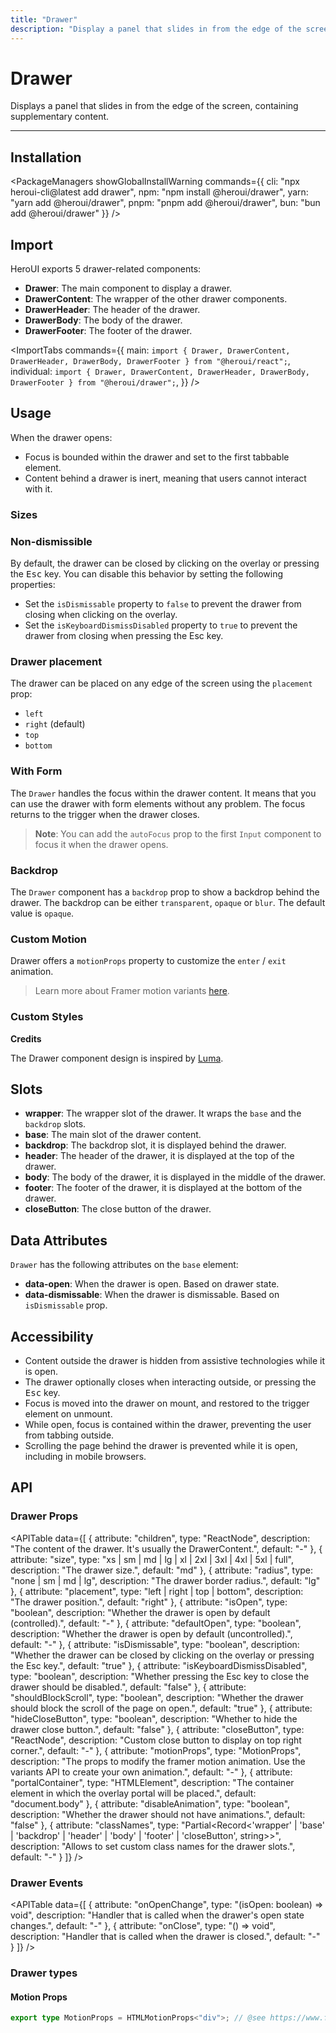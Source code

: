 ```yaml
---
title: "Drawer"
description: "Display a panel that slides in from the edge of the screen, containing supplementary content."
---
```



# Drawer

Displays a panel that slides in from the edge of the screen, containing supplementary content.

<ComponentLinks component="drawer" reactAriaHook="useModal" />

---

<CarbonAd/>

## Installation

<PackageManagers
  showGlobalInstallWarning
  commands={{
    cli: "npx heroui-cli@latest add drawer",
    npm: "npm install @heroui/drawer",
    yarn: "yarn add @heroui/drawer",
    pnpm: "pnpm add @heroui/drawer",
    bun: "bun add @heroui/drawer"
  }}
/>

## Import

HeroUI exports 5 drawer-related components:

- **Drawer**: The main component to display a drawer.
- **DrawerContent**: The wrapper of the other drawer components.
- **DrawerHeader**: The header of the drawer.
- **DrawerBody**: The body of the drawer.
- **DrawerFooter**: The footer of the drawer.

<ImportTabs
  commands={{
    main: `import {
    Drawer,
    DrawerContent,
    DrawerHeader,
    DrawerBody,
    DrawerFooter
} from "@heroui/react";`,
    individual:
      `import {
    Drawer,
    DrawerContent,
    DrawerHeader,
    DrawerBody,
    DrawerFooter
} from "@heroui/drawer";`,
  }}
/>

## Usage

When the drawer opens:

- Focus is bounded within the drawer and set to the first tabbable element.
- Content behind a drawer is inert, meaning that users cannot interact with it.

<CodeDemo title="Usage" files={drawerContent.usage} />

### Sizes

<CodeDemo title="Sizes" files={drawerContent.sizes} />

### Non-dismissible

By default, the drawer can be closed by clicking on the overlay or pressing the <Kbd>Esc</Kbd> key.
You can disable this behavior by setting the following properties:

- Set the `isDismissable` property to `false` to prevent the drawer from closing when clicking on the overlay.
- Set the `isKeyboardDismissDisabled` property to `true` to prevent the drawer from closing when pressing the Esc key.

<CodeDemo title="Non-dissmissible" files={drawerContent.nonDismissable} />

### Drawer placement

The drawer can be placed on any edge of the screen using the `placement` prop:
- `left`
- `right` (default)
- `top`
- `bottom`

<CodeDemo title="Placement" files={drawerContent.placement} />

### With Form

The `Drawer` handles the focus within the drawer content. It means that you can use the drawer with
form elements without any problem. The focus returns to the trigger when the drawer closes.

<CodeDemo title="With Form" files={drawerContent.form} />

> **Note**: You can add the `autoFocus` prop to the first `Input` component to focus it when the drawer opens.

### Backdrop

The `Drawer` component has a `backdrop` prop to show a backdrop behind the drawer. The backdrop can be
either `transparent`, `opaque` or `blur`. The default value is `opaque`.

<CodeDemo title="Backdrop" files={drawerContent.backdrop} />

### Custom Motion

Drawer offers a `motionProps` property to customize the `enter` / `exit` animation.

<CodeDemo title="Custom Motion" files={drawerContent.customMotion} />

> Learn more about Framer motion variants [here](https://www.framer.com/motion/animation/#variants).

### Custom Styles

<CodeDemo title="Custom Styles" files={drawerContent.customStyles} />

<b>Credits</b>

The Drawer component design is inspired by [Luma](https://x.com/LumaHQ).


## Slots

- **wrapper**: The wrapper slot of the drawer. It wraps the `base` and the `backdrop` slots.
- **base**: The main slot of the drawer content.
- **backdrop**: The backdrop slot, it is displayed behind the drawer.
- **header**: The header of the drawer, it is displayed at the top of the drawer.
- **body**: The body of the drawer, it is displayed in the middle of the drawer.
- **footer**: The footer of the drawer, it is displayed at the bottom of the drawer.
- **closeButton**: The close button of the drawer.

## Data Attributes

`Drawer` has the following attributes on the `base` element:

- **data-open**:
  When the drawer is open. Based on drawer state.
- **data-dismissable**:
  When the drawer is dismissable. Based on `isDismissable` prop.

<Spacer y={4} />

## Accessibility

- Content outside the drawer is hidden from assistive technologies while it is open.
- The drawer optionally closes when interacting outside, or pressing the <Kbd>Esc</Kbd> key.
- Focus is moved into the drawer on mount, and restored to the trigger element on unmount.
- While open, focus is contained within the drawer, preventing the user from tabbing outside.
- Scrolling the page behind the drawer is prevented while it is open, including in mobile browsers.

<Spacer y={4} />

## API

### Drawer Props

<APITable
  data={[
    {
      attribute: "children",
      type: "ReactNode",
      description: "The content of the drawer. It's usually the DrawerContent.",
      default: "-"
    },
    {
      attribute: "size",
      type: "xs | sm | md | lg | xl | 2xl | 3xl | 4xl | 5xl | full",
      description: "The drawer size.",
      default: "md"
    },
    {
      attribute: "radius",
      type: "none | sm | md | lg",
      description: "The drawer border radius.",
      default: "lg"
    },
    {
      attribute: "placement",
      type: "left | right | top | bottom",
      description: "The drawer position.",
      default: "right"
    },
    {
      attribute: "isOpen",
      type: "boolean",
      description: "Whether the drawer is open by default (controlled).",
      default: "-"
    },
    {
      attribute: "defaultOpen",
      type: "boolean",
      description: "Whether the drawer is open by default (uncontrolled).",
      default: "-"
    },
    {
      attribute: "isDismissable",
      type: "boolean",
      description: "Whether the drawer can be closed by clicking on the overlay or pressing the Esc key.",
      default: "true"
    },
    {
      attribute: "isKeyboardDismissDisabled",
      type: "boolean",
      description: "Whether pressing the Esc key to close the drawer should be disabled.",
      default: "false"
    },
    {
      attribute: "shouldBlockScroll",
      type: "boolean",
      description: "Whether the drawer should block the scroll of the page on open.",
      default: "true"
    },
    {
      attribute: "hideCloseButton",
      type: "boolean",
      description: "Whether to hide the drawer close button.",
      default: "false"
    },
    {
      attribute: "closeButton",
      type: "ReactNode",
      description: "Custom close button to display on top right corner.",
      default: "-"
    },
    {
      attribute: "motionProps",
      type: "MotionProps",
      description: "The props to modify the framer motion animation. Use the variants API to create your own animation.",
      default: "-"
    },
    {
      attribute: "portalContainer",
      type: "HTMLElement",
      description: "The container element in which the overlay portal will be placed.",
      default: "document.body"
    },
    {
      attribute: "disableAnimation",
      type: "boolean",
      description: "Whether the drawer should not have animations.",
      default: "false"
    },
    {
      attribute: "classNames",
      type: "Partial<Record<'wrapper' | 'base' | 'backdrop' | 'header' | 'body' | 'footer' | 'closeButton', string>>",
      description: "Allows to set custom class names for the drawer slots.",
      default: "-"
    }
  ]}
/>

### Drawer Events

<APITable
  data={[
    {
      attribute: "onOpenChange",
      type: "(isOpen: boolean) => void",
      description: "Handler that is called when the drawer's open state changes.",
      default: "-"
    },
    {
      attribute: "onClose",
      type: "() => void",
      description: "Handler that is called when the drawer is closed.",
      default: "-"
    }
  ]}
/>

<Spacer y={4} />

### Drawer types

#### Motion Props

```ts
export type MotionProps = HTMLMotionProps<"div">; // @see https://www.framer.com/motion/
```
